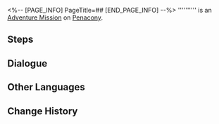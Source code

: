 <%-- [PAGE_INFO]
PageTitle=##
[END_PAGE_INFO] --%>
{{Stub|Dialogue.}}
{{Mission Infobox
|id            = 8020305
|title         = 
|image         = <!--Mission .png-->
|type          = Adventure
|event_name    = 
|chapter       = 
|requirements  = [[Adventure Mission]] ''[[Dreamjolt TV]]'' completed
|summary       = <!--official mission summary from Fate's Atlas-->
|characters    = Trailblazer
|startLocation = [[Penacony]] - [[The Reverie (Dreamscape)]]
|world         = Penacony
|area          = The Reverie (Dreamscape)
|prev          = Dreamjolt TV
|next          = 
|rewards       = 
}}
'''''''''' is an [[Adventure Mission]] on [[Penacony]].

==Steps==


<!--
==Gameplay Notes==

--><!--
==Trial Character==

-->
==Dialogue==
{{Stub Dialogue}}
{{Dialogue Start}}
:{{tx}}
{{Dialogue End}}

==Other Languages==
{{Other Languages
|en   = 
|zhs  = 
|zht  = 
|ja   = 
|ko   = 
|es   = 
|fr   = 
|ru   = 
|th   = 
|vi   = 
|de   = 
|id   = 
|pt   = 
}}

==Change History==
{{Change History|2.0}}
